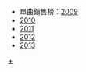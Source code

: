 *單曲銷售榜：[[Template:Billboard JAPAN Hot Singles Sales 週榜冠軍 (2009年)|2009]]
*[[Template:Billboard JAPAN Hot Singles Sales 週榜冠軍 (2010年)|2010]]
*[[Template:Billboard JAPAN Hot Singles Sales 週榜冠軍 (2011年)|2011]]
*[[Template:Billboard JAPAN Hot Singles Sales 週榜冠軍 (2012年)|2012]]
*[[Template:Billboard JAPAN Hot Singles Sales 週榜冠軍 (2013年)|2013]]
<noinclude>
[[Category:Billboard Japan Top Singles Sales 週榜冠軍作品|+]]
</noinclude>